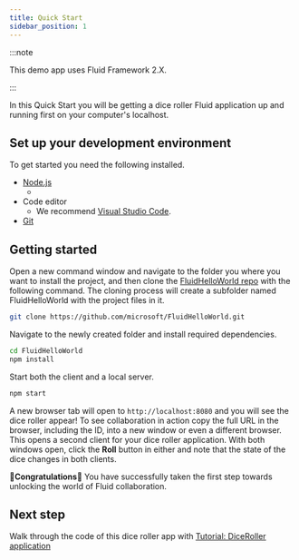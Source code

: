 ```yaml
---
title: Quick Start
sidebar_position: 1
---
```



:::note

This demo app uses Fluid Framework 2.X.

:::

In this Quick Start you will be getting a dice roller Fluid application up and running first on your computer's
localhost.

<LegacyDiceRollerSample />

## Set up your development environment

To get started you need the following installed.

-   [Node.js](https://nodejs.org/en/download)
    -   <NodeVersions />
-   Code editor
    -   We recommend [Visual Studio Code](https://code.visualstudio.com/).
-   [Git](https://git-scm.com/downloads)

## Getting started

Open a new command window and navigate to the folder you where you want to install the project, and then clone the
[FluidHelloWorld repo](https://github.com/microsoft/FluidHelloWorld) with the following command. The cloning process
will create a subfolder named FluidHelloWorld with the project files in it.

```bash
git clone https://github.com/microsoft/FluidHelloWorld.git
```

Navigate to the newly created folder and install required dependencies.

```bash
cd FluidHelloWorld
npm install
```

Start both the client and a local server.

```bash
npm start
```

A new browser tab will open to `http://localhost:8080` and you will see the dice roller appear! To see collaboration in
action copy the full URL in the browser, including the ID, into a new window or even a different browser. This opens a
second client for your dice roller application. With both windows open, click the **Roll** button in either and note
that the state of the dice changes in both clients.

🥳**Congratulations**🎉 You have successfully taken the first step towards unlocking the world of Fluid collaboration.

## Next step

Walk through the code of this dice roller app with [Tutorial: DiceRoller application](./tutorial)
